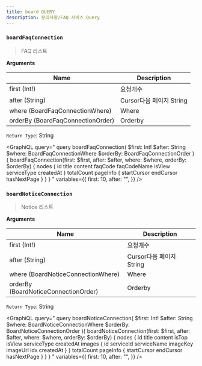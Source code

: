 ```yaml
---
title: board QUERY
description: 문의사항/FAQ 서비스 Query
---
```



### `boardFaqConnection`
> FAQ 리스트


**Arguments**

| Name | Description |
| -------- | -------- | 
| first (Int!)  | 요청개수   | 
| after (String) | Cursor다음 페이지 String | 
| where (<Link to="/input/board/#BoardFaqConnectionWhere">BoardFaqConnectionWhere</Link>)  |  Where  | 
| orderBy (<Link to="/input/board/#BoardFaqConnectionOrder">BoardFaqConnectionOrder</Link>)  |  Orderby  | 

`Return Type`: String


<GraphiQL
  query="
  query boardFaqConnection(
    $first: Int!
    $after: String
    $where: BoardFaqConnectionWhere
    $orderBy: BoardFaqConnectionOrder
  ){
    boardFaqConnection(first: $first, after: $after, where: $where, orderBy: $orderBy) {
      nodes {
        id
        title
        content
        faqCode
        faqCodeName
        isView
        serviceType
        createdAt
      }
      totalCount
      pageInfo {
        startCursor
        endCursor
        hasNextPage
      }
    }
  }
  "
  variables={{
    first: 10,
    after: "",
  }}
/>

### `boardNoticeConnection`
> Notice 리스트

**Arguments**

| Name | Description |
| -------- | -------- | 
| first (Int!)  | 요청개수   | 
| after (String) | Cursor다음 페이지 String | 
| where (<Link to="/input/board/#BoardNoticeConnectionWhere">BoardNoticeConnectionWhere</Link>)  |  Where  | 
| orderBy (<Link to="/input/board/#BoardNoticeConnectionOrder">BoardNoticeConnectionOrder</Link>)  |  Orderby  | 

`Return Type`: String

<GraphiQL
  query="
  query boardNoticeConnection(
    $first: Int!
    $after: String
    $where: BoardNoticeConnectionWhere
    $orderBy: BoardNoticeConnectionOrder
  ){
    boardNoticeConnection(first: $first, after: $after, where: $where, orderBy: $orderBy) {
      nodes {
        id
        title
        content
        isTop
        isView
        serviceType
        createdAt
        images {
          id
          serviceId
          serviceName
          imageKey
          imageUrl
          idx
          createdAt
        }
      }
      totalCount
      pageInfo {
        startCursor
        endCursor
        hasNextPage
      }
    }
  }
  "
  variables={{
    first: 10,
    after: "",
  }}
/>